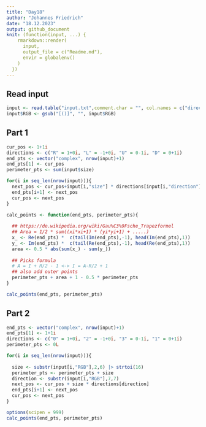 ```yaml
---
title: "Day18"
author: "Johannes Friedrich"
date: "18.12.2023"
output: github_document
knit: (function(input, ...) {
    rmarkdown::render(
      input,
      output_file = c("Readme.md"),
      envir = globalenv()
    )
  })
---
```


## Read input

```r
input <- read.table("input.txt",comment.char = "", col.names = c("direction", "size", "RGB"))
input$RGB <- gsub("[()]", "", input$RGB)
```

## Part 1

```r
cur_pos <- 1+1i
directions <- c("R" = 1+0i, "L" = -1+0i, "U" = 0-1i, "D" = 0+1i)
end_pts <- vector("complex", nrow(input)+1)
end_pts[1] <- cur_pos
perimeter_pts <- sum(input$size)

for(i in seq_len(nrow(input))){
  next_pos <- cur_pos+input[i,"size"] * directions[input[i,"direction"]]
  end_pts[i+1] <- next_pos
  cur_pos <- next_pos
}

calc_points <- function(end_pts, perimeter_pts){
  
  ## https://de.wikipedia.org/wiki/Gau%C3%9Fsche_Trapezformel
  ## Area = 1/2 * sum((xi*xi+1) * (yi*yi+1) + .....) 
  x_ <- Re(end_pts) *  c(tail(Im(end_pts),-1), head(Im(end_pts),1))
  y_ <- Im(end_pts) *  c(tail(Re(end_pts),-1), head(Re(end_pts),1))
  area <- 0.5 * abs(sum(x_) - sum(y_))
  
  ## Picks formula
  # A = I + R/2 - 1 <-> I = A-R/2 + 1
  ## also add outer points
  perimeter_pts + area + 1 - 0.5 * perimeter_pts
}

calc_points(end_pts, perimeter_pts)

```

## Part 2

```r
end_pts <- vector("complex", nrow(input)+1)
end_pts[1] <- 1+1i
directions <- c("0" = 1+0i, "2" = -1+0i, "3" = 0-1i, "1" = 0+1i)
perimeter_pts <- 0L

for(i in seq_len(nrow(input))){
  
  size <- substr(input[i,"RGB"],2,6) |> strtoi(16)
  perimeter_pts <- perimeter_pts + size
  direction <- substr(input[i,"RGB"],7,7)
  next_pos <- cur_pos + size * directions[direction]
  end_pts[i+1] <- next_pos
  cur_pos <- next_pos
}

options(scipen = 999) 
calc_points(end_pts, perimeter_pts)
```

